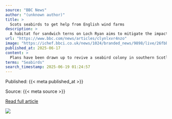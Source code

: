 ```yaml
---
source: "BBC News"
author: "(unknown author)"
title: >
  Scots seabirds to get help from English wind farms
description: >
  A habitat for sandwich terns on Loch Ryan aims to mitigate the impact of offshore turbines near Norfolk.
url: "https://www.bbc.com/news/articles/clynlxvr4nzo"
image: "https://ichef.bbci.co.uk/news/1024/branded_news/9898/live/26fbbc00-4b89-11f0-96f6-1b7155faa00d.jpg"
published_at: 2025-06-17
content: >
  Plans have been drawn up to revive a seabird colony in southern Scotland to mitigate the impact of two wind farms hundreds of miles away.   It would create a haven for sandwich terns on Loch Ryan at … [+1573 chars]
terms: "Seabirds"
search_timestamp: 2025-06-19 01:24:57
---
```



Published: {{< meta published_at >}}


Source: {{< meta source >}}


[Read full article]({{< meta url >}}){target='_blank'}



![](`r rmarkdown::metadata$image[1]`)
